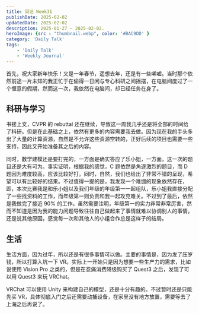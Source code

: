 ```yaml
---
title: 周记 Week31
publishDate: 2025-02-02
updatedDate: 2025-02-02
description: 2025-01-27 ~ 2025-02-02.
heroImage: {src : "thumbnail.webp", color: '#BAC9DD' }
category: 'Daily Talk'
tags:
    - 'Daily Talk'
    - 'Weekly Journal'
---
```


首先，祝大家新年快乐！又是一年春节，遥想去年，还是有一些唏嘘。当时那个依然前途一片未知的我正忙于在偷得一日闲与专心科研之间摇摆，在电脑间度过了一个惬意的假期，然而这一次，我依然在电脑间，却已经任务在身了。

## 科研与学习

书接上文，CVPR 的 rebuttal 还在继续，导致这一周我几乎还是将全部的时间给了科研。但是在此基础之上，依然有更多的内容需要我去做。因为现在我的手头多出了大量的计算资源，自然是不允许这些资源空转的，正好后续的项目也需要一些支持，因此又开始准备其之后的内容。

同时，数学建模还是要打完的，一方面是确实答应了乐小姐，一方面，这一次的题目还是大有可为。事实证明，根据我的感觉，C 题依然是角逐激烈的题目，而 D 题因为难度较高，应该比较好打。同时，自然，我们也给出了非常不错的呈现，希望可以有比较好的结果。不过值得一提的是，我发现一个难绷的现象依然存在，即，本次比赛我是和乐小姐以及我们年级的年级第一一起组队，乐小姐我直接分配了一些找资料的工作，而年级第一则负责和我一起攻克难关。不过到了最后，依然是我做完了接近 90% 的工作。虽然需要注明，年级第一的实力非常非常厉害，然而不知道是因为我的能力问题导致往往自己做起来了事情就难以协调别人的事情，还是说其他原因，感觉每一次和其他人的小组合作总是这样子的结局。

## 生活

生活方面，因为过年，所以还是有很多事情可以做。主要的事情是，因为发了压岁钱，所以打算入坑一下 VR。实际上一开始只是因为想要一些生产力的需求，比如说使用 Vision Pro 之类的，但是在忍痛消费降级购买了 Quest3 之后，发现了可以用 Quest3 来玩 VRChat。

VRChat 可以使用 Unity 来构建自己的模型，还是十分有趣的。不过暂时还是只能先买 VR，具体彻底入门之后还需要动捕设备，在家里没有地方放置，需要等去了上海之后再说了。
